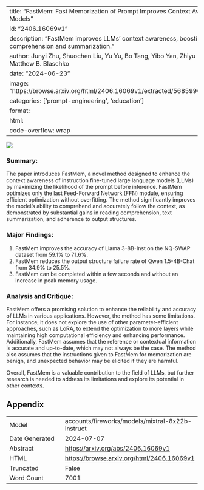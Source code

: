
---
title: "FastMem: Fast Memorization of Prompt Improves Context Awareness of Large Language Models"
id: "2406.16069v1"
description: "FastMem improves LLMs' context awareness, boosting accuracy in tasks like comprehension and summarization."
author: Junyi Zhu, Shuochen Liu, Yu Yu, Bo Tang, Yibo Yan, Zhiyu Li, Feiyu Xiong, Tong Xu, Matthew B. Blaschko
date: "2024-06-23"
image: "https://browse.arxiv.org/html/2406.16069v1/extracted/5685990/Graphics/comparison.png"
categories: ['prompt-engineering', 'education']
format:
  html:
    code-overflow: wrap
---

![](https://browse.arxiv.org/html/2406.16069v1/extracted/5685990/Graphics/comparison.png)

### Summary:

The paper introduces FastMem, a novel method designed to enhance the context awareness of instruction fine-tuned large language models (LLMs) by maximizing the likelihood of the prompt before inference. FastMem optimizes only the last Feed-Forward Network (FFN) module, ensuring efficient optimization without overfitting. The method significantly improves the model's ability to comprehend and accurately follow the context, as demonstrated by substantial gains in reading comprehension, text summarization, and adherence to output structures.

### Major Findings:

1. FastMem improves the accuracy of Llama 3-8B-Inst on the NQ-SWAP dataset from 59.1% to 71.6%.
2. FastMem reduces the output structure failure rate of Qwen 1.5-4B-Chat from 34.9% to 25.5%.
3. FastMem can be completed within a few seconds and without an increase in peak memory usage.

### Analysis and Critique:

FastMem offers a promising solution to enhance the reliability and accuracy of LLMs in various applications. However, the method has some limitations. For instance, it does not explore the use of other parameter-efficient approaches, such as LoRA, to extend the optimization to more layers while maintaining high computational efficiency and enhancing performance. Additionally, FastMem assumes that the reference or contextual information is accurate and up-to-date, which may not always be the case. The method also assumes that the instructions given to FastMem for memorization are benign, and unexpected behavior may be elicited if they are harmful.

Overall, FastMem is a valuable contribution to the field of LLMs, but further research is needed to address its limitations and explore its potential in other contexts.

## Appendix

|          |          |
|----------|----------|
| Model     | accounts/fireworks/models/mixtral-8x22b-instruct       |
| Date Generated     | 2024-07-07       |
| Abstract | [https://arxiv.org/abs/2406.16069v1](https://arxiv.org/abs/2406.16069v1)        |
| HTML     | [https://browse.arxiv.org/html/2406.16069v1](https://browse.arxiv.org/html/2406.16069v1)       |
| Truncated       | False       |
| Word Count       | 7001       |